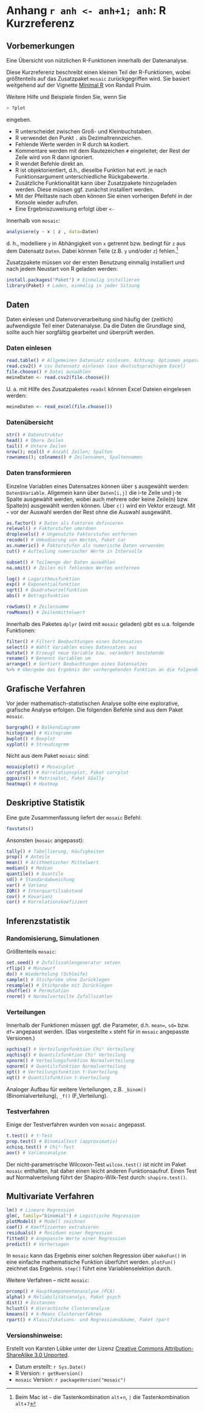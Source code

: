 # Anhang `r anh <- anh+1; anh`: R Kurzreferenz

## Vorbemerkungen
Eine Übersicht von nützlichen R-Funktionen innerhalb der Datenanalyse. 

Diese Kurzreferenz beschreibt einen kleinen Teil der R-Funktionen, wobei größtenteils auf das Zusatzpaket `mosaic` zurückgegriffen wird. Sie basiert weitgehend auf der Vignette [Minimal R](https://cran.r-project.org/web/packages/mosaic/vignettes/MinimalR.pdf) von Randall Pruim.

Weitere Hilfe und Beispiele finden Sie, wenn Sie
```r
> ?plot
```
eingeben.

* R unterscheidet zwischen Groß- und Kleinbuchstaben.
* R verwendet den Punkt `.` als Dezimaltrennzeichen.
* Fehlende Werte werden in R durch `NA` kodiert.
* Kommentare werden mit dem Rautezeichen `#` eingeleitet; der Rest der Zeile wird von R dann ignoriert.
* R wendet Befehle direkt an.
* R ist objektorientiert, d.h., dieselbe Funktion hat evtl. je nach Funktionsargument unterschiedliche Rückgabewerte.
* Zusätzliche Funktionalität kann über Zusatzpakete hinzugeladen werden. Diese müssen ggf. zunächst  installiert werden.
* Mit der Pfeiltaste nach oben können Sie einen vorherigen Befehl in der Konsole wieder aufrufen.
* Eine Ergebniszuweisung erfolgt über `<-`

Innerhalb von `mosaic`:
```r
analysiere(y ~ x | z , data=Daten)
```

d\. h., modelliere `y` in Abhängigkeit von `x` getrennt bzw. bedingt für `z` aus dem Datensatz `Daten`. Dabei können Teile (z.B. `y` und/oder `z`) fehlen.^[Beim Mac ist `~` die Tastenkombination `alt`+`n`, `|` die Tastenkombination `alt`+`7`] 

Zusatzpakete müssen vor der ersten Benutzung einmalig installiert und nach jedem Neustart von R geladen werden:
```r
install.packages("Paket") # Einmalig installieren
library(Paket) # Laden, einmalig in jeder Sitzung

```


## Daten
Daten einlesen und Datenvorverarbeitung sind häufig der (zeitlich) aufwendigste Teil einer Datenanalyse. Da die Daten die Grundlage sind, sollte auch hier sorgfältig gearbeitet und überprüft werden.

### Daten einlesen
```r
read.table() # Allgemeinen Datensatz einlesen. Achtung: Optionen anpassen
read.csv2() # csv Datensatz einlesen (aus deutschsprachigem Excel)
file.choose() # Datei auswählen
meineDaten <- read.csv2(file.choose())
```

U\. a. mit Hilfe des Zusatzpaketes `readxl` können Excel Dateien eingelesen werden:
```r
meineDaten <- read_excel(file.choose()) 
```

### Datenübersicht
```r
str() # Datenstruktur
head() # Obere Zeilen
tail() # Untere Zeilen
nrow(); ncol() # Anzahl Zeilen; Spalten 
rownames(); colnames() # Zeilennamen, Spaltennamen
```

### Daten transformieren
Einzelne Variablen eines Datensatzes können über `$` ausgewählt werden: `Daten$Variable`. Allgemein kann über `Daten[i,j]` die i-te Zeile und j-te Spalte ausgewählt werden, wobei auch mehrere oder keine Zeile(n) bzw. Spalte(n) ausgewählt werden können. Über `c()` wird ein Vektor erzeugt. Mit **`-`** vor der Auswahl werden der Rest ohne die Auswahl ausgewählt.
```r
as.factor() # Daten als Faktoren definieren
relevel() # Faktorstufen umordnen
droplevels() # Ungenutzte Faktorstufen entfernen
recode() # Umkodierung von Werten, Paket car
as.numeric() # Faktorstufen als numerische Daten verwenden
cut() # Aufteilung numerischer Werte in Intervalle

subset() # Teilmenge der Daten auswählen
na.omit() # Zeilen mit fehlenden Werten entfernen

log() # Logarithmusfunktion
exp() # Exponentialfunktion
sqrt() # Quadratwurzelfunktion
abs() # Betragsfunktion

rowSums() # Zeilensumme
rowMeans() # Zeilenmittelwert
```

Innerhalb des Paketes `dplyr` (wird mit `mosaic` geladen) gibt es u.a. folgende Funktionen:
```r
filter() # Filtert Beobachtungen eines Datensatzes
select() # Wählt Variablen eines Datensatzes aus
mutate() # Erzeugt neue Variable bzw. verändert bestehende
rename() # Benennt Variablen um
arrange() # Sortiert Beobachtungen eines Datensatzes
%>% # Übergebe das Ergebnis der vorhergehenden Funktion an die folgende
```


## Grafische Verfahren
Vor jeder mathematisch-statistischen Analyse sollte eine explorative, grafische Analyse erfolgen. Die folgenden Befehle sind aus dem Paket `mosaic`.
```r
bargraph() # Balkendiagramm
histogram() # Histogramm
bwplot() # Boxplot
xyplot() # Streudiagrmm
```
Nicht aus dem Paket `mosaic` sind:
```r
mosaicplot() # Mosaicplot
corrplot() # Korrelationsplot, Paket corrplot
ggpairs() # Matrixplot, Paket GGally
heatmap() # Heatmap
```

\pagebreak 

## Deskriptive Statistik
Eine gute Zusammenfassung liefert der `mosaic` Befehl:
```r
favstats()
```
Ansonsten (`mosaic` angepasst):
```r
tally() # Tabellierung, Häufigkeiten 
prop() # Anteile
mean() # Arithmetischer Mittelwert
median() # Median
quantile() # Quantile
sd() # Standardabweichung
var() # Varianz
IQR() # Interquartilsabstand
cov() # Kovarianz
cor() # Korrelationskoefizient
```

## Inferenzstatistik

### Randomisierung, Simulationen
Größtenteils `mosaic`:
```r
set.seed() # Zufallszahlengenerator setzen
rflip() # Münzwurf
do() # Wiederholung (Schleife)
sample() # Stichprobe ohne Zurücklegen
resample() # Stichprobe mit Zurücklegen
shuffle() # Permutation
rnorm() # Normalverteilte Zufallszahlen
```

### Verteilungen
Innerhalb der Funktionen müssen ggf. die Parameter, d.h. `mean=`, `sd=` bzw. `df=` angepasst werden. (Das vorgestellte `x` steht für in `mosaic` angepasste Versionen.)
```r
xpchisq() # Verteilungsfunktion Chi² Verteilung
xqchisq() # Quantilsfunktion Chi² Verteilung
xpnorm() # Verteilungsfunktion Normalverteilung
xqnorm() # Quantilsfunktion Normalverteilung
xpt() # Verteilungsfunktion t-Vverteilung
xqt() # Quantilsfunktion t-Vverteilung
```
Analoger Aufbau für weitere Verteilungen, z.B. `_binom()` (Binomialverteilung), `_f()` (F_Verteilung).

### Testverfahren
Einige der Testverfahren wurden von `mosaic` angepasst.
```r
t.test() # t-Test
prop.test() # Binomialtest (approximativ)
xchisq.test() # Chi²-Test
aov() # Varianzanalyse
```

Der nicht-parametrische Wilcoxon-Test `wilcox.test()` ist nicht im Paket `mosaic` enthalten, hat daher einen leicht anderen Funktionsaufruf. Einen Test auf Normalverteilung führt der Shapiro-Wilk-Test durch: `shapiro.test()`. 


## Multivariate Verfahren
```r
lm() # Lineare Regression
glm(, family="binomial") # Logistische Regression
plotModel() # Modell zeichnen
coef() # Koeffizienten extrahieren
residuals() # Residuen einer Regression
fitted() # Angepasste Werte einer Regression
predict() # Vorhersagen
```
In `mosaic` kann das Ergebnis einer solchen Regression über `makeFun()` in eine einfache mathematische Funktion überführt werden. `plotFun()` zeichnet das Ergebnis. `step()` führt eine Variablenselektion durch. 

Weitere Verfahren -- nicht `mosaic`:
```r
prcomp() # Hauptkomponentenanalyse (PCA)
alpha() # Reliabilitätsanalys, Paket psych
dist() # Distanzen
hclust() # Hierachische Clusteranalyse
kmeans() # k-Means Clusterverfahren
rpart() # Klassifikations- und Regressionsbäume, Paket rpart

```




### Versionshinweise:
Erstellt von Karsten Lübke unter der Lizenz [Creative Commons Attribution-ShareAlike 3.0 Unported](http://creativecommons.org/licenses/by-sa/3.0). 

* Datum erstellt: `r Sys.Date()`
* R Version: `r getRversion()`
* `mosaic` Version: `r packageVersion("mosaic")`



